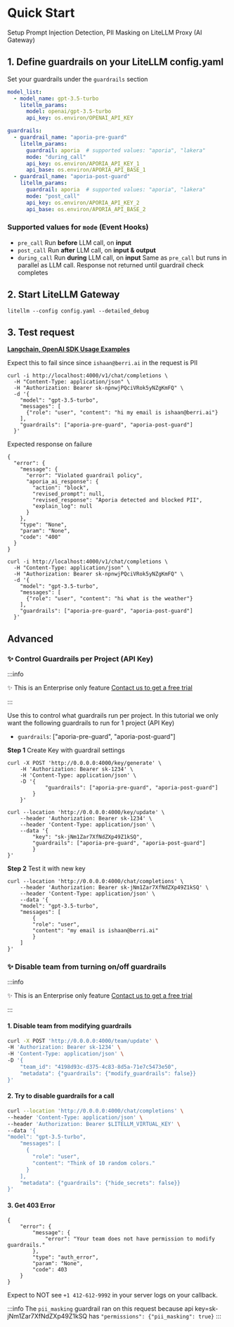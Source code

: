 


# Quick Start

Setup Prompt Injection Detection, PII Masking on LiteLLM Proxy (AI Gateway)

## 1. Define guardrails on your LiteLLM config.yaml

Set your guardrails under the `guardrails` section
```yaml
model_list:
  - model_name: gpt-3.5-turbo
    litellm_params:
      model: openai/gpt-3.5-turbo
      api_key: os.environ/OPENAI_API_KEY

guardrails:
  - guardrail_name: "aporia-pre-guard"
    litellm_params:
      guardrail: aporia  # supported values: "aporia", "lakera"
      mode: "during_call"
      api_key: os.environ/APORIA_API_KEY_1
      api_base: os.environ/APORIA_API_BASE_1
  - guardrail_name: "aporia-post-guard"
    litellm_params:
      guardrail: aporia  # supported values: "aporia", "lakera"
      mode: "post_call"
      api_key: os.environ/APORIA_API_KEY_2
      api_base: os.environ/APORIA_API_BASE_2
```


### Supported values for `mode` (Event Hooks)

- `pre_call` Run **before** LLM call, on **input**
- `post_call` Run **after** LLM call, on **input & output**
- `during_call` Run **during** LLM call, on **input** Same as `pre_call` but runs in parallel as LLM call.  Response not returned until guardrail check completes


## 2. Start LiteLLM Gateway 


```shell
litellm --config config.yaml --detailed_debug
```

## 3. Test request 

**[Langchain, OpenAI SDK Usage Examples](../proxy/user_keys#request-format)**

<Tabs>
<TabItem label="Unsuccessful call" value = "not-allowed">

Expect this to fail since since `ishaan@berri.ai` in the request is PII

```shell
curl -i http://localhost:4000/v1/chat/completions \
  -H "Content-Type: application/json" \
  -H "Authorization: Bearer sk-npnwjPQciVRok5yNZgKmFQ" \
  -d '{
    "model": "gpt-3.5-turbo",
    "messages": [
      {"role": "user", "content": "hi my email is ishaan@berri.ai"}
    ],
    "guardrails": ["aporia-pre-guard", "aporia-post-guard"]
  }'
```

Expected response on failure

```shell
{
  "error": {
    "message": {
      "error": "Violated guardrail policy",
      "aporia_ai_response": {
        "action": "block",
        "revised_prompt": null,
        "revised_response": "Aporia detected and blocked PII",
        "explain_log": null
      }
    },
    "type": "None",
    "param": "None",
    "code": "400"
  }
}

```

</TabItem>

<TabItem label="Successful Call " value = "allowed">

```shell
curl -i http://localhost:4000/v1/chat/completions \
  -H "Content-Type: application/json" \
  -H "Authorization: Bearer sk-npnwjPQciVRok5yNZgKmFQ" \
  -d '{
    "model": "gpt-3.5-turbo",
    "messages": [
      {"role": "user", "content": "hi what is the weather"}
    ],
    "guardrails": ["aporia-pre-guard", "aporia-post-guard"]
  }'
```

</TabItem>


</Tabs>


## Advanced
### ✨ Control Guardrails per Project (API Key)

:::info

✨ This is an Enterprise only feature [Contact us to get a free trial](https://calendly.com/d/4mp-gd3-k5k/litellm-1-1-onboarding-chat)

:::

Use this to control what guardrails run per project. In this tutorial we only want the following guardrails to run for 1 project (API Key)
- `guardrails`: ["aporia-pre-guard", "aporia-post-guard"]

**Step 1** Create Key with guardrail settings

<Tabs>
<TabItem value="/key/generate" label="/key/generate">

```shell
curl -X POST 'http://0.0.0.0:4000/key/generate' \
    -H 'Authorization: Bearer sk-1234' \
    -H 'Content-Type: application/json' \
    -D '{
            "guardrails": ["aporia-pre-guard", "aporia-post-guard"]
        }
    }'
```

</TabItem>
<TabItem value="/key/update" label="/key/update">

```shell
curl --location 'http://0.0.0.0:4000/key/update' \
    --header 'Authorization: Bearer sk-1234' \
    --header 'Content-Type: application/json' \
    --data '{
        "key": "sk-jNm1Zar7XfNdZXp49Z1kSQ",
        "guardrails": ["aporia-pre-guard", "aporia-post-guard"]
        }
}'
```

</TabItem>
</Tabs>

**Step 2** Test it with new key

```shell
curl --location 'http://0.0.0.0:4000/chat/completions' \
    --header 'Authorization: Bearer sk-jNm1Zar7XfNdZXp49Z1kSQ' \
    --header 'Content-Type: application/json' \
    --data '{
    "model": "gpt-3.5-turbo",
    "messages": [
        {
        "role": "user",
        "content": "my email is ishaan@berri.ai"
        }
    ]
}'
```



### ✨ Disable team from turning on/off guardrails

:::info

✨ This is an Enterprise only feature [Contact us to get a free trial](https://calendly.com/d/4mp-gd3-k5k/litellm-1-1-onboarding-chat)

:::


#### 1. Disable team from modifying guardrails 

```bash
curl -X POST 'http://0.0.0.0:4000/team/update' \
-H 'Authorization: Bearer sk-1234' \
-H 'Content-Type: application/json' \
-D '{
    "team_id": "4198d93c-d375-4c83-8d5a-71e7c5473e50",
    "metadata": {"guardrails": {"modify_guardrails": false}}
}'
```

#### 2. Try to disable guardrails for a call 

```bash
curl --location 'http://0.0.0.0:4000/chat/completions' \
--header 'Content-Type: application/json' \
--header 'Authorization: Bearer $LITELLM_VIRTUAL_KEY' \
--data '{
"model": "gpt-3.5-turbo",
    "messages": [
      {
        "role": "user",
        "content": "Think of 10 random colors."
      }
    ],
    "metadata": {"guardrails": {"hide_secrets": false}}
}'
```

#### 3. Get 403 Error

```
{
    "error": {
        "message": {
            "error": "Your team does not have permission to modify guardrails."
        },
        "type": "auth_error",
        "param": "None",
        "code": 403
    }
}
```

Expect to NOT see `+1 412-612-9992` in your server logs on your callback. 

:::info
The `pii_masking` guardrail ran on this request because api key=sk-jNm1Zar7XfNdZXp49Z1kSQ has `"permissions": {"pii_masking": true}`
:::

